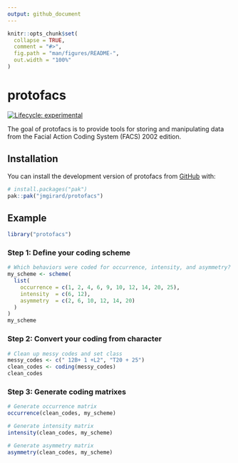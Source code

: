 ```yaml
---
output: github_document
---
```


<!-- README.md is generated from README.Rmd. Please edit that file -->

```r
knitr::opts_chunk$set(
  collapse = TRUE,
  comment = "#>",
  fig.path = "man/figures/README-",
  out.width = "100%"
)
```

# protofacs

<!-- badges: start -->
[![Lifecycle: experimental](https://img.shields.io/badge/lifecycle-experimental-orange.svg)](https://lifecycle.r-lib.org/articles/stages.html#experimental)
<!-- badges: end -->

The goal of protofacs is to provide tools for storing and manipulating data from
the Facial Action Coding System (FACS) 2002 edition.

## Installation

You can install the development version of protofacs from [GitHub](https://github.com/) with:

``` r
# install.packages("pak")
pak::pak("jmgirard/protofacs")
```

## Example
```r
library("protofacs")
```

### Step 1: Define your coding scheme
```r
# Which behaviors were coded for occurrence, intensity, and asymmetry?
my_scheme <- scheme(
  list(
    occurrence = c(1, 2, 4, 6, 9, 10, 12, 14, 20, 25),
    intensity  = c(6, 12),
    asymmetry  = c(2, 6, 10, 12, 14, 20)
  )
)
my_scheme
```

### Step 2: Convert your coding from character
```r
# Clean up messy codes and set class
messy_codes <- c(" 12B+ 1 +L2", "T20 + 25")
clean_codes <- coding(messy_codes)
clean_codes
```

### Step 3: Generate coding matrixes
```r
# Generate occurrence matrix
occurrence(clean_codes, my_scheme)

# Generate intensity matrix
intensity(clean_codes, my_scheme)

# Generate asymmetry matrix
asymmetry(clean_codes, my_scheme)
```
